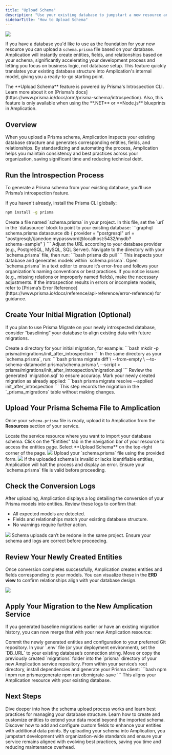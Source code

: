 ```yaml
---
title: "Upload Schema"
description: "Use your existing database to jumpstart a new resource and generate Amplication entities and relationships by uploading its Prisma schema."
sidebarTitle: "How to Upload Schema"
---
```


<Frame>
    <img src="/images/day-one/upload-prisma-schema.png" />
</Frame>

If you have a database you'd like to use as the foundation for your new resource you can upload a `schema.prisma` file based on your database.
Amplication will instantly create entities, fields, and relationships based on your schema, significantly accelerating your development process and letting you focus on business logic, not database setup.
This feature quickly translates your existing database structure into Amplication's internal model, giving you a ready-to-go starting point.

<Note>
The **Upload Schema** feature is powered by Prisma's Introspection CLI. Learn more about it on [Prisma's docs](https://www.prisma.io/docs/orm/prisma-schema/introspection).
Also, this feature is only available when using the **.NET** or **Node.js** blueprints in Amplication.
</Note>

## Overview

When you upload a Prisma schema, Amplication inspects your existing database structure and generates corresponding entities, fields, and relationships. By standardizing and automating the process, Amplication helps you maintain consistency and best practices across your organization, saving significant time and reducing technical debt.

## Run the Introspection Process

To generate a Prisma schema from your existing database, you'll use Prisma’s introspection feature.

<Steps>
<Step title="Install Prisma CLI">
If you haven't already, install the Prisma CLI globally:

```bash
npm install -g prisma
```
</Step>

<Step title="Create a Prisma Schema File">
Create a file named `schema.prisma` in your project. In this file, set the `url` in the `datasource` block to point to your existing database:
```graphql schema.prisma
datasource db {
  provider = "postgresql"
  url      = "postgresql://janedoe:mypassword@localhost:5432/mydb?schema=sample"
}
```
Adjust the URL according to your database provider (e.g., PostgreSQL, MySQL, SQL Server).
</Step>

<Step title="Run Prisma Introspection">
Navigate to the directory with your `schema.prisma` file, then run:
```bash
prisma db pull
```
This inspects your database and generates models within `schema.prisma`.
</Step>

<Step title="Validate Your Generated Schema">
Open `schema.prisma` in a text editor to ensure it’s error-free and follows your organization's naming conventions or best practices. If you notice issues (e.g., missing relations or improperly named fields), make the necessary adjustments.
</Step>
</Steps>

<Warning>
If the introspection results in errors or incomplete models, refer to [Prisma’s Error Reference](https://www.prisma.io/docs/reference/api-reference/error-reference) for guidance.
</Warning>

## Create Your Initial Migration (Optional)

If you plan to use Prisma Migrate on your newly introspected database, consider “baselining” your database to align existing data with future migrations.

<Steps>
<Step title="Initialize a Migrations Folder">
Create a directory for your initial migration, for example:
```bash
mkdir -p prisma/migrations/init_after_introspection
```
</Step>

<Step title="Generate a Baseline Migration Script">
In the same directory as your `schema.prisma`, run:
```bash
prisma migrate diff \
  --from-empty \
  --to-schema-datamodel prisma/schema.prisma \
  --script > prisma/migrations/init_after_introspection/migration.sql
```
Review the generated `migration.sql` to ensure accuracy.
</Step>

<Step title="Apply the Baseline Migration">
Mark your newly created migration as already applied:
```bash
prisma migrate resolve --applied init_after_introspection
```
This step records the migration in the `_prisma_migrations` table without making changes.
</Step>
</Steps>

## Upload Your Prisma Schema File to Amplication

Once your `schema.prisma` file is ready, upload it to Amplication from the **Resources** section of your service.

<Steps>
<Step title="Open Your Resource in Amplication">
Locate the service resource where you want to import your database schema.
</Step>

<Step title="Navigate to Entities">
Click on the "Entities" tab in the navigation bar of your resource to access the entities page.
</Step>

<Step title="Click 'Upload Schema'">
Select **Upload Schema** on the top-right corner of the page.

<Frame>
    <img src="/images/day-one/upload-prisma-schema-button.png" />
</Frame>
</Step>

<Step title="Attach Your File">
Upload your `schema.prisma` file using the provided form.
<Frame>
    <img src="/images/day-one/upload-prisma-schema.png" />
</Frame>
</Step>
</Steps>

<Warning>
If the uploaded schema is invalid or lacks identifiable entities, Amplication will halt the process and display an error. Ensure your `schema.prisma` file is valid before proceeding.
</Warning>

## Check the Conversion Logs

After uploading, Amplication displays a log detailing the conversion of your Prisma models into entities. Review these logs to confirm that:

- All expected models are detected.
- Fields and relationships match your existing database structure.
- No warnings require further action.

<Frame>
    <img src="/images/day-one/import-prisma-schema-logs.png" />
</Frame>

<Warning>
Schema uploads can’t be redone in the same project. Ensure your schema and logs are correct before proceeding.
</Warning>

## Review Your Newly Created Entities

Once conversion completes successfully, Amplication creates entities and fields corresponding to your models. You can visualize these in the **ERD view** to confirm relationships align with your database design.

<Frame caption="Example ERD view after a successful schema upload">
  <img src="/images/day-one/amplication-erd-view.png" />
</Frame>

## Apply Your Migration to the New Amplication Service

If you generated baseline migrations earlier or have an existing migration history, you can now merge that with your new Amplication resource:

<Steps>
<Step title="Commit Changes">
Commit the newly generated entities and configuration to your preferred Git repository.
</Step>

<Step title="Update Environment Variables">
In your `.env` file (or your deployment environment), set the `DB_URL` to your existing database’s connection string.
</Step>

<Step title="Copy Migrations Folder">
Move or copy the previously created `migrations` folder into the `prisma` directory of your new Amplication service repository.
</Step>

<Step title="Run Database Commands">
From within your service’s root directory, install dependencies and generate your Prisma client:
```bash
npm i
npm run prisma:generate
npm run db:migrate-save
```
This aligns your Amplication resource with your existing database.
</Step>
</Steps>

## Next Steps

<CardGroup cols={2}>
  <Card
    title="Learn More About Schema Upload"
    icon="lightbulb"
    href="/day-one/understanding-upload-schema"
  >
    Dive deeper into how the schema upload process works and learn best practices for managing your database structure.
  </Card>
  <Card
    title="Create Custom Entities"
    icon="database"
    href="/day-one/entities"
  >
    Learn how to create and customize entities to extend your data model beyond the imported schema.
  </Card>
  <Card
    title="Define Custom Fields"
    icon="table-columns"
    href="/day-one/entity-fields"
  >
    Discover how to add and configure custom fields to enhance your entities with additional data points.
  </Card>
</CardGroup>

<Tip>
By uploading your schema into Amplication, you jumpstart development with organization-wide standards and ensure your service remains aligned with evolving best practices, saving you time and reducing maintenance overhead.
</Tip>